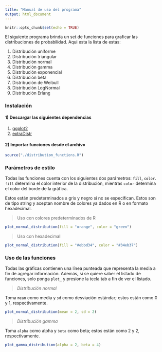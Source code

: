 ```yaml
---
title: "Manual de uso del programa"
output: html_document
---
```


```r
knitr::opts_chunk$set(echo = TRUE)
```

El siguiente programa brinda un set de funciones para graficar las distribuciones de probabilidad. Aqui esta la lista de estas:

1. Distribución uniforme
2. Distribución triangular
3. Distribución normal
4. Distribución gamma
5. Distribución exponencial
6. Distribución beta
7. Distribución de Weibull
8. Distribución LogNormal
9. Distribución Erlang

### Instalación

#### 1) Descargar las siguientes dependencias

1. [ggplot2](https://ggplot2.tidyverse.org/)
2. [extraDistr](https://cran.r-project.org/web/packages/extraDistr/index.html)

#### 2) Importar funciones desde el archivo

```r
source("./distribution_functions.R")
```

### Parámetros de estilo

Todas las funciones cuenta con los siguientes dos parámetros: `fill`, `color`. `fill` determina el color interior de la distribución, mientras `color` determina el color del borde de la gráfica.

Estos están predeterminados a gris y negro si no se especifican. Estos son de tipo string y aceptan nombre de colores ya dados en R o en formato hexadecimal.


> Uso con colores predeterminados de R

```r
plot_normal_distribution(fill = "orange", color = "green")
```


> Uso con hexadecimal 

```r
plot_normal_distribution(fill = "#ebbd34", color = "#34eb37")
```


### Uso de las funciones

Todas las gráficas contienen una línea punteada que representa la media a fin de agregar información. Además, si se quiere saber el listado de funciones, solo ponga `plot_` y presione la tecla tab a fin de ver el listado. 

> *Distribución normal*

Toma `mean` como media y `sd` como desviación estándar; estos están como 0 y 1, respectivamente.

```r
plot_normal_distribution(mean = 2, sd = 2)
```


> *Distribución gamma*

Toma `alpha` como alpha y `beta` como beta; estos están como 2 y 2, respectivamente.

```r
plot_gamma_distribution(alpha = 2, beta = 4)
```
